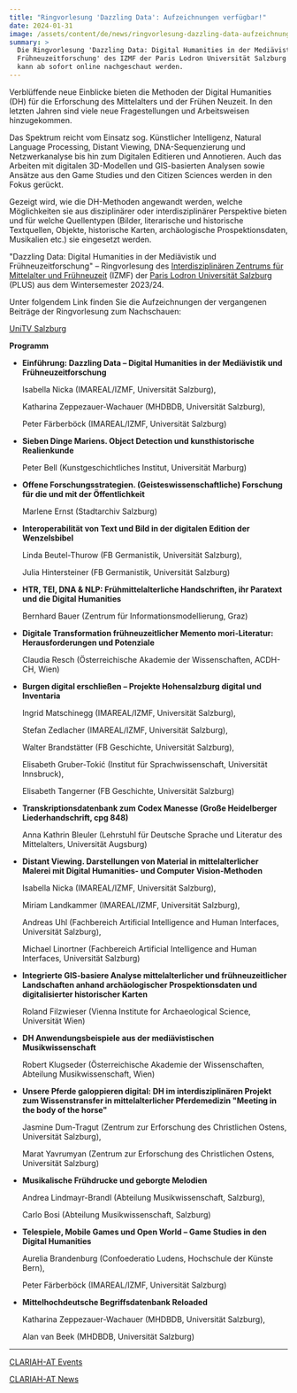 ```yaml
---
title: "Ringvorlesung 'Dazzling Data': Aufzeichnungen verfügbar!"
date: 2024-01-31
image: /assets/content/de/news/ringvorlesung-dazzling-data-aufzeichnungen-verfugbar/image.png
summary: >
  Die Ringvorlesung 'Dazzling Data: Digital Humanities in der Mediävistik und
  Frühneuzeitforschung' des IZMF der Paris Lodron Universität Salzburg (PLUS)
  kann ab sofort online nachgeschaut werden.
---
```


Verblüffende neue Einblicke bieten die Methoden der Digital Humanities (DH) für die Erforschung des Mittelalters und der Frühen Neuzeit. In den letzten Jahren sind viele neue Fragestellungen und Arbeitsweisen hinzugekommen.

Das Spektrum reicht vom Einsatz sog. Künstlicher Intelligenz, Natural Language Processing, Distant Viewing, DNA-Sequenzierung und Netzwerkanalyse bis hin zum Digitalen Editieren und Annotieren. Auch das Arbeiten mit digitalen 3D-Modellen und GIS-basierten Analysen sowie Ansätze aus den Game Studies und den Citizen Sciences werden in den Fokus gerückt.

Gezeigt wird, wie die DH-Methoden angewandt werden, welche Möglichkeiten sie aus disziplinärer oder interdisziplinärer Perspektive bieten und für welche Quellentypen (Bilder, literarische und historische Textquellen, Objekte, historische Karten, archäologische Prospektionsdaten, Musikalien etc.) sie eingesetzt werden.

"Dazzling Data: Digital Humanities in der Mediävistik und Frühneuzeitforschung" – Ringvorlesung des [Interdisziplinären Zentrums für Mittelalter und Frühneuzeit](https://clariah.at/consortium-university-of-salzburg/) (IZMF) der [Paris Lodron Universität Salzburg](https://clariah.at/consortium-university-of-salzburg/) (PLUS) aus dem Wintersemester 2023/24.

Unter folgendem Link finden Sie die Aufzeichnungen der vergangenen Beiträge der Ringvorlesung zum Nachschauen:

[UniTV Salzburg](https://www.unitv.org/beitrag.asp?ID=1161)

**Programm**

* **Einführung: Dazzling Data – Digital Humanities in der Mediävistik und Frühneuzeitforschung**

  Isabella Nicka (IMAREAL/IZMF, Universität Salzburg),

  Katharina Zeppezauer-Wachauer (MHDBDB, Universität Salzburg),

  Peter Färberböck (IMAREAL/IZMF, Universität Salzburg)

* **Sieben Dinge Mariens. Object Detection und kunsthistorische Realienkunde**

  Peter Bell (Kunstgeschichtliches Institut, Universität Marburg)

* **Offene Forschungsstrategien. (Geisteswissenschaftliche) Forschung für die und mit der Öffentlichkeit**

  Marlene Ernst (Stadtarchiv Salzburg)

* **Interoperabilität von Text und Bild in der digitalen Edition der Wenzelsbibel**

  Linda Beutel-Thurow (FB Germanistik, Universität Salzburg),

  Julia Hintersteiner (FB Germanistik, Universität Salzburg)

* **HTR, TEI, DNA & NLP: Frühmittelalterliche Handschriften, ihr Paratext und die Digital Humanities**

  Bernhard Bauer (Zentrum für Informationsmodellierung, Graz)

* **Digitale Transformation frühneuzeitlicher Memento mori-Literatur: Herausforderungen und Potenziale**

  Claudia Resch (Österreichische Akademie der Wissenschaften, ACDH-CH, Wien)

* **Burgen digital erschließen – Projekte Hohensalzburg digital und Inventaria**

  Ingrid Matschinegg (IMAREAL/IZMF, Universität Salzburg),

  Stefan Zedlacher (IMAREAL/IZMF, Universität Salzburg),

  Walter Brandstätter (FB Geschichte, Universität Salzburg),

  Elisabeth Gruber-Tokić (Institut für Sprachwissenschaft, Universität Innsbruck),

  Elisabeth Tangerner (FB Geschichte, Universität Salzburg)

* **Transkriptionsdatenbank zum Codex Manesse (Große Heidelberger Liederhandschrift, cpg 848)**

  Anna Kathrin Bleuler (Lehrstuhl für Deutsche Sprache und Literatur des Mittelalters, Universität Augsburg)

* **Distant Viewing. Darstellungen von Material in mittelalterlicher Malerei mit Digital Humanities- und Computer Vision-Methoden**

  Isabella Nicka (IMAREAL/IZMF, Universität Salzburg),

  Miriam Landkammer (IMAREAL/IZMF, Universität Salzburg),

  Andreas Uhl (Fachbereich Artificial Intelligence and Human Interfaces, Universität Salzburg),

  Michael Linortner (Fachbereich Artificial Intelligence and Human Interfaces, Universität Salzburg)

* **Integrierte GIS-basiere Analyse mittelalterlicher und frühneuzeitlicher Landschaften anhand archäologischer Prospektionsdaten und digitalisierter historischer Karten**

  Roland Filzwieser (Vienna Institute for Archaeological Science, Universität Wien)

* **DH Anwendungsbeispiele aus der mediävistischen Musikwissenschaft**

  Robert Klugseder (Österreichische Akademie der Wissenschaften, Abteilung Musikwissenschaft, Wien)

* **Unsere Pferde galoppieren digital: DH im interdisziplinären Projekt zum Wissenstransfer in mittelalterlicher Pferdemedizin "Meeting in the body of the horse"**

  Jasmine Dum-Tragut (Zentrum zur Erforschung des Christlichen Ostens, Universität Salzburg),

  Marat Yavrumyan (Zentrum zur Erforschung des Christlichen Ostens, Universität Salzburg)

* **Musikalische Frühdrucke und geborgte Melodien**

  Andrea Lindmayr-Brandl (Abteilung Musikwissenschaft, Salzburg),

  Carlo Bosi (Abteilung Musikwissenschaft, Salzburg)

* **Telespiele, Mobile Games und Open World – Game Studies in den Digital Humanities**

  Aurelia Brandenburg (Confoederatio Ludens, Hochschule der Künste Bern),

  Peter Färberböck (IMAREAL/IZMF, Universität Salzburg)

* **Mittelhochdeutsche Begriffsdatenbank Reloaded**

  Katharina Zeppezauer-Wachauer (MHDBDB, Universität Salzburg),

  Alan van Beek (MHDBDB, Universität Salzburg)

***

[CLARIAH-AT Events](https://clariah.at/de/veranstaltungen/)

[CLARIAH-AT News](https://clariah.at/de/aktuelles/)

